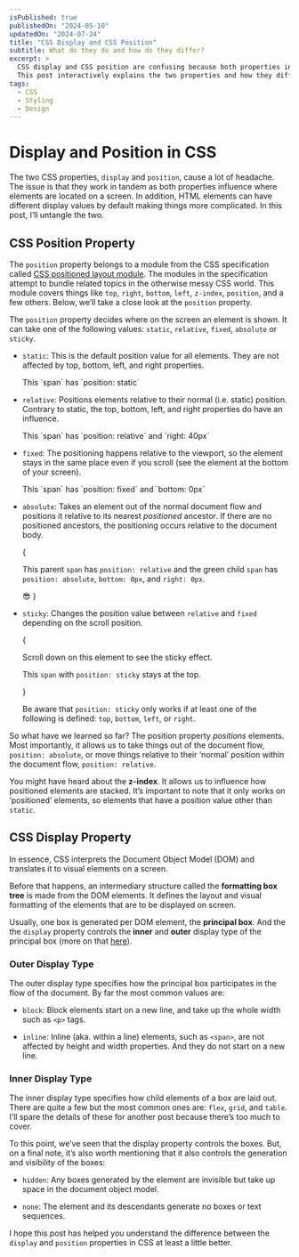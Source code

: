 ```yaml
---
isPublished: true
publishedOn: "2024-05-10"
updatedOn: "2024-07-24"
title: "CSS Display and CSS Position"
subtitle: What do they do and how do they differ?
excerpt: > 
  CSS display and CSS position are confusing because both properties influence where elements are located on a screen.
  This post interactively explains the two properties and how they differ.
tags:
  - CSS
  - Styling
  - Design
---
```




# Display and Position in CSS

The two CSS properties, `display` and `position`, cause a lot of headache.
The issue is that they work in tandem as both properties influence where elements are located on a screen. 
In addition, HTML elements can have different display values by default making things more complicated. 
In this post, I’ll untangle the two.

## CSS Position Property
The `position` property belongs to a module from the CSS specification called [CSS positioned layout module](https://www.w3.org/TR/css-position-3/).
The modules in the specification attempt to bundle related topics in the otherwise messy CSS world. 
This module covers things like `top`, `right`, `bottom`, `left`, `z-index`, `position`, and a few others. 
Below, we’ll take a close look at the `position` property.

The `position` property decides where on the screen an element is shown. 
It can take one of the following values: `static`, `relative`, `fixed`, `absolute` or `sticky`.

- `static`: This is the default position value for all elements. They are not affected by top, bottom, left, and right properties.
  
  <span className='static block border rounded-sm px-2 bg-blue-100 dark:bg-black'>
    This `span` has `position: static`
  </span>

- `relative`: Positions elements relative to their normal (i.e. static) position.
Contrary to static, the top, bottom, left, and right properties do have an influence.

  <span className='relative block border rounded-sm px-2 right-10 bg-blue-100 dark:bg-black'>
    This `span` has `position: relative` and `right: 40px`
  </span>

- `fixed`: The positioning happens relative to the viewport, so the element stays in the same place even if you scroll
  (see the element at the bottom of your screen).
  
  <span className='fixed block border  bg-blue-100 dark:bg-black rounded-sm px-2 bottom-0 z-10  '>
    This `span` has `position: fixed` and `bottom: 0px`
  </span>


- `absolute`: Takes an element out of the normal document flow and positions it relative to its nearest 
  <Define definition="An element is called positioned when it has the CSS position property set to a value other than static.">_positioned_ ancestor</Define>.
  If there are no positioned ancestors, the positioning occurs relative to the document body.
  
  {<span className='relative block border  bg-blue-100 dark:bg-black rounded-sm px-2 h-40 overflow-y-auto'>
    <p>
    This parent <code>span</code> has <code>position: relative</code> and the <span className="text-green-500 font-bold">green </span> 
    child <code>span</code> has <code>position: absolute</code>, <code>bottom: 0px</code>, and <code>right: 0px</code>.
    </p>

    <span className='absolute flex justify-center items-center border rounded-sm bottom-0 right-0 bg-green-500 text-white w-12 h-12'>😎</span>
  </span>}

- `sticky`: Changes the position value between `relative` and `fixed` depending on the scroll position.

  {<span className='h-52 block overflow-y-auto border'>
    <span className='h-6 block px-2'><p>Scroll down on this element to see the sticky effect.</p></span>
    <span className='sticky block border my-4  mx-2 bg-white bg-blue-100 dark:bg-black rounded-sm p-2 top-0'><p>This <code>span</code> with <code>position: sticky</code> stays at the top.</p></span>
    <span className='block h-96'/>
  </span>}

  <Warning>Be aware that `position: sticky` only works if at least one of the following is defined: `top`, `bottom`, `left`, or `right`.</Warning>

So what have we learned so far? The position property _positions_ elements. Most importantly, it allows us to take 
things out of the document flow, `position: absolute`, or move things relative to their ‘normal’ position within the document flow, `position: relative`.

<Note> You might have heard about the **z-index**. It allows us to influence how positioned elements are stacked. 
It’s important to note that it only works on ‘positioned’ elements, so elements that have a position value other than `static`. </Note>


## CSS Display Property

In essence, CSS interprets the 
<Define definition="The Document Object Model (DOM) helps to represent the structure of a document as a tree of elements and text nodes. For example, 
the HTML document that makes up this website is represented as a Document Object Model (DOM).">Document Object Model (DOM)</Define>
and translates it to visual elements on a screen.

Before that happens, an intermediary structure called the **formatting box tree** is made from the DOM elements.
It defines the layout and visual formatting of the elements that are to be displayed on screen.

Usually, one box is generated per DOM element, the **principal box**. And the 
the `display` property controls the **inner** and **outer** display type of the principal box (more on that [here](https://www.w3.org/TR/css-display-3/#the-display-properties)). 

### Outer Display Type
The outer display type specifies how the principal box participates in the flow of the document. By far the most common values are:

- `block`: Block elements start on a new line, and take up the whole width such as `<p>` tags.

- `inline`: Inline (aka. within a line) elements, such as `<span>`, are not affected by height and width properties. 
And they do not start on a new line.

### Inner Display Type
The inner display type specifies how child elements of a box are laid out. There are quite a few but the most common 
ones are: `flex`, `grid`, and `table`. I’ll spare the details of these for another post because there’s too much to cover.

To this point, we’ve seen that the display property controls the boxes. But, on a final note, it’s also worth mentioning that it also controls the 
generation and visibility of the boxes:

- `hidden`: Any boxes generated by the element are invisible but take up space in the document object model.

- `none`: The element and its descendants generate no boxes or text sequences.

I hope this post has helped you understand the difference between the `display` and `position` properties in CSS at least a little better.





